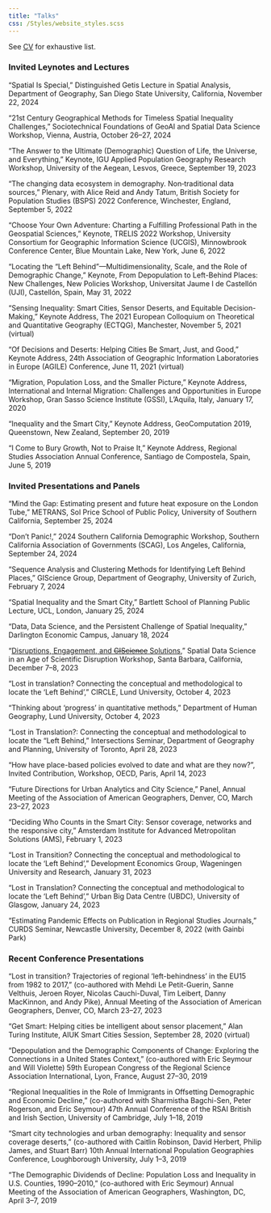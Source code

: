 ```yaml
---
title: "Talks"
css: /Styles/website_styles.scss
---
```


See [CV](media/CV_Franklin_CURRENT.pdf) for exhaustive list.

### Invited Leynotes and Lectures

“Spatial Is Special,” Distinguished Getis Lecture in Spatial Analysis, Department of Geography, San Diego State University, California, November 22, 2024

“21st Century Geographical Methods for Timeless Spatial Inequality Challenges,” Sociotechnical Foundations of GeoAI and Spatial Data Science Workshop, Vienna, Austria, October 26–27, 2024

“The Answer to the Ultimate (Demographic) Question of Life, the Universe, and Everything,” Keynote, IGU Applied Population Geography Research Workshop, University of the Aegean, Lesvos, Greece, September 19, 2023

“The changing data ecosystem in demography. Non‐traditional data sources,” Plenary, with Alice Reid and Andy Tatum, British Society for Population Studies (BSPS) 2022 Conference, Winchester, England, September 5, 2022

“Choose Your Own Adventure: Charting a Fulfilling Professional Path in the Geospatial Sciences,” Keynote, TRELIS 2022 Workshop, University Consortium for Geographic Information Science (UCGIS), Minnowbrook Conference Center, Blue Mountain Lake, New York, June 6, 2022

“Locating the “Left Behind”—Multidimensionality, Scale, and the Role of Demographic Change,” Keynote, From Depopulation to Left-Behind Places: New Challenges, New Policies Workshop, Universitat Jaume I de Castellón (UJI), Castellón, Spain, May 31, 2022

“Sensing Inequality: Smart Cities, Sensor Deserts, and Equitable Decision-Making,” Keynote Address, The 2021 European Colloquium on Theoretical and Quantitative Geography (ECTQG), Manchester, November 5, 2021 (virtual)

"Of Decisions and Deserts: Helping Cities Be Smart, Just, and Good,” Keynote Address, 24th Association of Geographic Information Laboratories in Europe (AGILE) Conference, June 11, 2021 (virtual)

“Migration, Population Loss, and the Smaller Picture,” Keynote Address, International and Internal Migration: Challenges and Opportunities in Europe Workshop, Gran Sasso Science Institute (GSSI), L’Aquila, Italy, January 17, 2020

“Inequality and the Smart City,” Keynote Address, GeoComputation 2019, Queenstown, New Zealand, September 20, 2019

“I Come to Bury Growth, Not to Praise It,” Keynote Address, Regional Studies Association Annual Conference, Santiago de Compostela, Spain, June 5, 2019

### Invited Presentations and Panels

“Mind the Gap: Estimating present and future heat exposure on the London Tube,” METRANS, Sol Price School of Public Policy, University of Southern California, September 25, 2024

“Don’t Panic!,” 2024 Southern California Demographic Workshop, Southern California Association of Governments (SCAG), Los Angeles, California, September 24, 2024

“Sequence Analysis and Clustering Methods for Identifying Left Behind Places,” GIScience Group, Department of Geography, University of Zurich, February 7, 2024

“Spatial Inequality and the Smart City,” Bartlett School of Planning Public Lecture, UCL, London, January 25, 2024

“Data, Data Science, and the Persistent Challenge of Spatial Inequality,” Darlington Economic Campus, January 18, 2024

"[Disruptions, Engagement, and ~~GIScience~~ Solutions](https://rpubs.com/Rachel_Franklin/disruptions)," Spatial Data Science in an Age of Scientific Disruption Workshop, Santa Barbara, California, December 7–8, 2023

“Lost in translation? Connecting the conceptual and methodological to locate the ‘Left Behind’,” CIRCLE, Lund University, October 4, 2023

“Thinking about ‘progress’ in quantitative methods,” Department of Human Geography, Lund University, October 4, 2023

“Lost in Translation?: Connecting the conceptual and methodological to locate the “Left Behind,” Intersections Seminar, Department of Geography and Planning, University of Toronto, April 28, 2023

“How have place-based policies evolved to date and what are they now?”, Invited Contribution, Workshop, OECD, Paris, April 14, 2023

“Future Directions for Urban Analytics and City Science,” Panel, Annual Meeting of the Association of American Geographers, Denver, CO, March 23–27, 2023

“Deciding Who Counts in the Smart City: Sensor coverage, networks and the responsive city,” Amsterdam Institute for Advanced Metropolitan Solutions (AMS), February 1, 2023

“Lost in Transition? Connecting the conceptual and methodological to locate the ‘Left Behind’,” Development Economics Group, Wageningen University and Research, January 31, 2023

“Lost in Translation? Connecting the conceptual and methodological to locate the ‘Left Behind’,” Urban Big Data Centre (UBDC), University of Glasgow, January 24, 2023

“Estimating Pandemic Effects on Publication in Regional Studies Journals,” CURDS Seminar, Newcastle University, December 8, 2022 (with Gainbi Park)

### Recent Conference Presentations

“Lost in transition? Trajectories of regional ‘left-behindness’ in the EU15 from 1982 to 2017,” (co-authored with Mehdi Le Petit-Guerin, Sanne Velthuis, Jeroen Royer, Nicolas Cauchi-Duval, Tim Leibert, Danny MacKinnon, and Andy Pike), Annual Meeting of the Association of American Geographers, Denver, CO, March 23–27, 2023

“Get Smart: Helping cities be intelligent about sensor placement,” Alan Turing Institute, AIUK Smart Cities Session, September 28, 2020 (virtual)

“Depopulation and the Demographic Components of Change: Exploring the Connections in a United States Context,” (co-authored with Eric Seymour and Will Violette) 59th European Congress of the Regional Science Association International, Lyon, France, August 27–30, 2019

“Regional Inequalities in the Role of Immigrants in Offsetting Demographic and Economic Decline,” (co-authored with Sharmistha Bagchi-Sen, Peter Rogerson, and Eric Seymour) 47th Annual Conference of the RSAI British and Irish Section, University of Cambridge, July 1–18, 2019

“Smart city technologies and urban demography: Inequality and sensor coverage deserts,” (co-authored with Caitlin Robinson, David Herbert, Philip James, and Stuart Barr) 10th Annual International Population Geographies Conference, Loughborough University, July 1–3, 2019

“The Demographic Dividends of Decline: Population Loss and Inequality in U.S. Counties, 1990–2010,” (co-authored with Eric Seymour) Annual Meeting of the Association of American Geographers, Washington, DC, April 3–7, 2019
